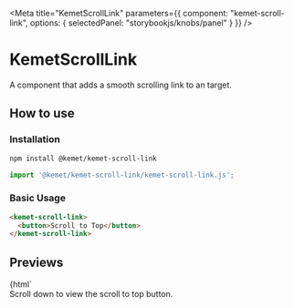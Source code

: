 
<Meta
  title="KemetScrollLink"
  parameters={{
    component: "kemet-scroll-link",
    options: { selectedPanel: "storybookjs/knobs/panel" }
  }}
/>

# KemetScrollLink

A component that adds a smooth scrolling link to an target.


## How to use

### Installation

```bash
npm install @kemet/kemet-scroll-link
```

```js
import '@kemet/kemet-scroll-link/kemet-scroll-link.js';
```

### Basic Usage
```html
<kemet-scroll-link>
  <button>Scroll to Top</button>
</kemet-scroll-link>
```


## Previews

<Preview withToolbar>
  <Story name="Scroll to Top">
    {html`
      <style>
        article {
          min-height: 100vh;
        }
      </style>
      <article>Scroll down to view the scroll to top button.</article>
      <kemet-scroll-link>
        <button>Scroll to Top</button>
      </kemet-scroll-link>
    `}
  </Story>
</Preview>


## API

### KemetScrollLink
<Props of="kemet-scroll-link" />
